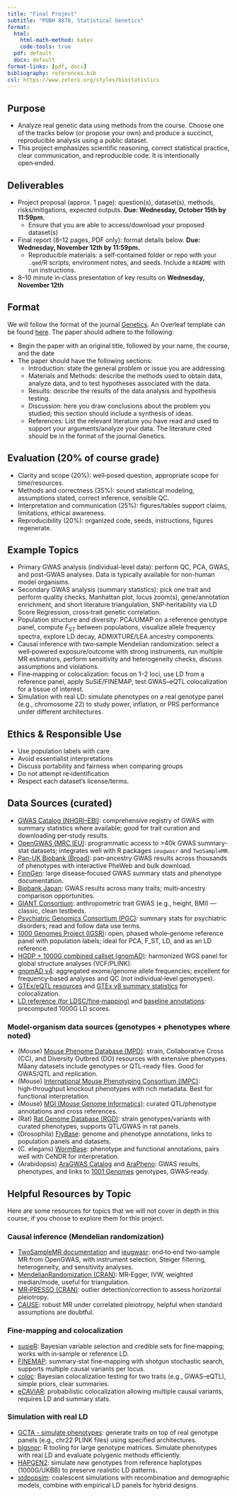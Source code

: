 ```yaml
---
title: "Final Project"
subtitle: "PUBH 8878, Statistical Genetics"
format:
  html:
    html-math-method: katex
    code-tools: true
  pdf: default
  docx: default
format-links: [pdf, docx]
bibliography: references.bib
csl: https://www.zotero.org/styles/biostatistics
---
```


## Purpose

- Analyze real genetic data using methods from the course. Choose one of the tracks below (or propose your own) and produce a succinct, reproducible analysis using a public dataset.
- This project emphasizes scientific reasoning, correct statistical practice, clear communication, and reproducible code. It is intentionally open‑ended.

## Deliverables

- Project proposal (approx. 1 page): question(s), dataset(s), methods, risks/mitigations, expected outputs. **Due: Wednesday, October 15th by 11:59pm.** 
  - Ensure that you are able to access/download your proposed dataset(s)
- Final report (8–12 pages, PDF only): format details below. **Due: Wednesday, November 12th by 11:59pm.**
  - Reproducible materials: a self‑contained folder or repo with your `.qmd`/R scripts, environment notes, and seeds. Include a `README` with run instructions.
- 8–10 minute in‑class presentation of key results on **Wednesday, November 12th**

## Format

We will follow the format of the journal [Genetics](https://academic.oup.com/genetics). An Overleaf template can be found [here](https://www.overleaf.com/latex/templates/template-for-preparing-your-submission-to-genetics-using-overleaf/stmpddtqcxtx). The paper should adhere to the following:

-   Begin the paper with an original title, followed by your name, the course, and the date
-   The paper should have the following sections:
    -   Introduction: state the general problem or issue you are addressing.
    -   Materials and Methods: describe the methods used to obtain data, analyze data, and to test hypotheses associated with the data.
    -   Results: describe the results of the data analysis and hypothesis testing.
    -   Discussion: here you draw conclusions about the problem you studied; this section should include a synthesis of ideas.
    -   References: List the relevant literature you have read and used to support your arguments/analyze your data. The literature cited should be in the format of the journal Genetics.

## Evaluation (20% of course grade)

- Clarity and scope (20%): well‑posed question, appropriate scope for time/resources.
- Methods and correctness (35%): sound statistical modeling, assumptions stated, correct inference, sensible QC.
- Interpretation and communication (25%): figures/tables support claims, limitations, ethical awareness.
- Reproducibility (20%): organized code, seeds, instructions, figures regenerate.

## Example Topics

- Primary GWAS analysis (individual-level data): perform QC, PCA, GWAS, and post-GWAS analyses. Data is typically available for non-human model organisms.
- Secondary GWAS analysis (summary statistics): pick one trait and perform quality checks, Manhattan plot, locus zoom(s), gene/annotation enrichment, and short literature triangulation, SNP‑heritability via LD Score Regression, cross‑trait genetic correlation.
- Population structure and diversity: PCA/UMAP on a reference genotype panel, compute $F_{ST}$ between populations, visualize allele frequency spectra, explore LD decay, ADMIXTURE/LEA ancestry components.
- Causal inference with two‑sample Mendelian randomization: select a well‑powered exposure/outcome with strong instruments, run multiple MR estimators, perform sensitivity and heterogeneity checks, discuss assumptions and violations.
- Fine‑mapping or colocalization: focus on 1–2 loci, use LD from a reference panel, apply SuSiE/FINEMAP, test GWAS–eQTL colocalization for a tissue of interest.
- Simulation with real LD: simulate phenotypes on a real genotype panel (e.g., chromosome 22) to study power, inflation, or PRS performance under different architectures.

## Ethics & Responsible Use

- Use population labels with care
- Avoid essentialist interpretations
- Discuss portability and fairness when comparing groups
- Do not attempt re‑identification
- Respect each dataset’s license/terms.

## Data Sources (curated)

- [GWAS Catalog (NHGRI–EBI)](https://www.ebi.ac.uk/gwas/): comprehensive registry of GWAS with summary statistics where available; good for trait curation and downloading per‑study results.
- [OpenGWAS (MRC IEU)](https://gwas.mrcieu.ac.uk/): programmatic access to >40k GWAS summary-stat datasets; integrates well with R packages `ieugwasr` and `TwoSampleMR`.
- [Pan-UK Biobank (Broad)](https://pan.ukbb.broadinstitute.org/): pan‑ancestry GWAS results across thousands of phenotypes with interactive PheWeb and bulk download.
- [FinnGen](https://www.finngen.fi/en/access_results): large disease‑focused GWAS summary stats and phenotype documentation.
- [Biobank Japan](https://pheweb.jp/): GWAS results across many traits; multi‑ancestry comparison opportunities.
- [GIANT Consortium](https://portals.broadinstitute.org/collaboration/giant/index.php/GIANT_consortium): anthropometric trait GWAS (e.g., height, BMI) — classic, clean testbeds.
- [Psychiatric Genomics Consortium (PGC)](https://www.med.unc.edu/pgc/download-results/): summary stats for psychiatric disorders; read and follow data use terms.
- [1000 Genomes Project (IGSR)](https://www.internationalgenome.org/data): open, phased whole‑genome reference panel with population labels; ideal for PCA, F_ST, LD, and as an LD reference.
- [HGDP + 1000G combined callset (gnomAD)](https://gnomad.broadinstitute.org/downloads#v3-hgdp-1kg): harmonized WGS panel for global structure analyses (VCF/PLINK).
- [gnomAD v4](https://gnomad.broadinstitute.org/downloads): aggregated exome/genome allele frequencies; excellent for frequency‑based analyses and QC (not individual‑level genotypes).
- [GTEx/eQTL resources](https://www.ebi.ac.uk/eqtl/) and [GTEx v8 summary statistics](https://gtexportal.org/home/datasets) for colocalization.
- [LD reference (for LDSC/fine‑mapping)](https://data.broadinstitute.org/alkesgroup/LDSCORE/) and [baseline annotations](https://github.com/bulik/ldsc): precomputed 1000G LD scores.

### Model‑organism data sources (genotypes + phenotypes where noted)

- (Mouse) [Mouse Phenome Database (MPD)](https://phenome.jax.org/): strain, Collaborative Cross (CC), and Diversity Outbred (DO) resources with extensive phenotypes. Måany datasets include genotypes or QTL‑ready files. Good for GWAS/QTL and replication.
- (Mouse) [International Mouse Phenotyping Consortium (IMPC)](https://www.mousephenotype.org/): high‑throughput knockout phenotypes with rich metadata. Best for functional interpretation.
- (Mouse) [MGI (Mouse Genome Informatics)](https://www.informatics.jax.org/): curated QTL/phenotype annotations and cross references.
- (Rat) [Rat Genome Database (RGD)](https://rgd.mcw.edu/): strain genotypes/variants with curated phenotypes, supports QTL/GWAS in rat panels.
- (Drosophila) [FlyBase](https://flybase.org/): genome and phenotype annotations, links to population panels and datasets.
- (C. elegans) [WormBase](https://wormbase.org/): phenotype and functional annotations, pairs well with CeNDR for interpretation.
- (Arabidopsis) [AraGWAS Catalog](https://aragwas.1001genomes.org/) and [AraPheno](https://arapheno.1001genomes.org/): GWAS results, phenotypes, and links to [1001 Genomes](https://1001genomes.org/) genotypes, GWAS‑ready.

## Helpful Resources by Topic

Here are some resources for topics that we will not cover in depth in this course, if you choose to explore them for this project.

### Causal inference (Mendelian randomization)

- [TwoSampleMR documentation](https://mrcieu.github.io/TwoSampleMR/) and [ieugwasr](https://mrcieu.github.io/ieugwasr/): end‑to‑end two‑sample MR from OpenGWAS, with instrument selection, Steiger filtering, heterogeneity, and sensitivity analyses.
- [MendelianRandomization (CRAN)](https://cran.r-project.org/package=MendelianRandomization): MR‑Egger, IVW, weighted median/mode, useful for triangulation.
- [MR‑PRESSO (CRAN)](https://cran.r-project.org/package=MRPRESSO): outlier detection/correction to assess horizontal pleiotropy.
- [CAUSE](https://jean997.github.io/cause/): robust MR under correlated pleiotropy, helpful when standard assumptions are doubtful.

### Fine‑mapping and colocalization

- [susieR](https://stephenslab.github.io/susieR/): Bayesian variable selection and credible sets for fine‑mapping; works with in‑sample or reference LD.
- [FINEMAP](http://www.finemap.me/): summary‑stat fine‑mapping with shotgun stochastic search, supports multiple causal variants per locus.
- [coloc](https://cran.r-project.org/package=coloc): Bayesian colocalization testing for two traits (e.g., GWAS–eQTL), simple priors, clear summaries.
- [eCAVIAR](https://github.com/fhormoz/caviar): probabilistic colocalization allowing multiple causal variants, requires LD and summary stats.

### Simulation with real LD

- [GCTA - simulate phenotypes](http://cnsgenomics.com/software/gcta/): generate traits on top of real genotype panels (e.g., chr22 PLINK files) using specified architectures.
- [bigsnpr](https://privefl.github.io/bigsnpr/articles/LDpred2.html): R tooling for large genotype matrices. Simulate phenotypes with real LD and evaluate polygenic methods efficiently.
- [HAPGEN2](https://mathgen.stats.ox.ac.uk/genetics_software/hapgen/hapgen2.html): simulate new genotypes from reference haplotypes (1000G/UKBB) to preserve realistic LD patterns.
- [stdpopsim](https://stdpopsim.readthedocs.io/): coalescent simulations with recombination and demographic models, combine with empirical LD panels for hybrid designs.